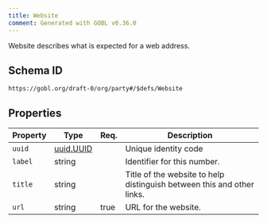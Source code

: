 ```yaml
---
title: Website
comment: Generated with GOBL v0.36.0
---
```


Website describes what is expected for a web address.

## Schema ID

`https://gobl.org/draft-0/org/party#/$defs/Website`

## Properties

| Property | Type                            | Req. | Description                                                            |
|----------|---------------------------------|------|------------------------------------------------------------------------|
| `uuid`   | [uuid.UUID](/draft-0/uuid/uuid) |      | Unique identity code                                                   |
| `label`  | string                          |      | Identifier for this number.                                            |
| `title`  | string                          |      | Title of the website to help distinguish between this and other links. |
| `url`    | string                          | true | URL for the website.                                                   |

